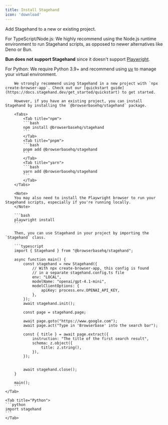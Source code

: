 ```yaml
---
title: Install Stagehand
icon: 'download'
---
```

Add Stagehand to a new or existing project.

<Tip>
For TypeScript/Node.js: We highly recommend using the Node.js runtime environment to run Stagehand scripts, as opposed to newer alternatives like Deno or Bun. 

**Bun does not support Stagehand** since it doesn't support [Playwright](https://github.com/search?q=repo:oven-sh/bun+playwright&type=issues).

For Python: We require Python 3.9+ and recommend using [uv](https://docs.astral.sh/uv/) to manage your virtual environment.
</Tip>

<Tabs>
	<Tab title="TypeScript">

		We strongly recommend using Stagehand in a new project with `npx create-browser-app`. Check out our [quickstart guide](https://docs.stagehand.dev/get_started/quickstart) to get started. 

		However, if you have an existing project, you can install Stagehand by installing the `@browserbasehq/stagehand` package.

		<Tabs>
			<Tab title="npm">
			```bash
			npm install @browserbasehq/stagehand
			```
			</Tab>
			<Tab title="pnpm">
			```bash
			pnpm add @browserbasehq/stagehand
			```
			</Tab>
			<Tab title="yarn">
			```bash
			yarn add @browserbasehq/stagehand
			```
			</Tab>
		</Tabs>
		
		<Note>
		You may also need to install the Playwright browser to run your Stagehand scripts, especially if you're running locally.
		</Note>

		```bash
		playwright install
		```

		Then, you can use Stagehand in your project by importing the `Stagehand` class.

		```typescript
		import { Stagehand } from "@browserbasehq/stagehand";

		async function main() {
			const stagehand = new Stagehand({
				// With npx create-browser-app, this config is found 
				// in a separate stagehand.config.ts file
				env: "LOCAL",
				modelName: "openai/gpt-4.1-mini",
				modelClientOptions: {
					apiKey: process.env.OPENAI_API_KEY,
				},
			});
			await stagehand.init();

			const page = stagehand.page;

			await page.goto("https://www.google.com");
			await page.act("Type in 'Browserbase' into the search bar");

			const { title } = await page.extract({
				instruction: "The title of the first search result",
				schema: z.object({
					title: z.string(),
				}),
			});
			

			await stagehand.close();
		}

		main();
		```
	</Tab>

	<Tab title="Python">
	```python
	import stagehand
	```
	</Tab>
</Tabs>